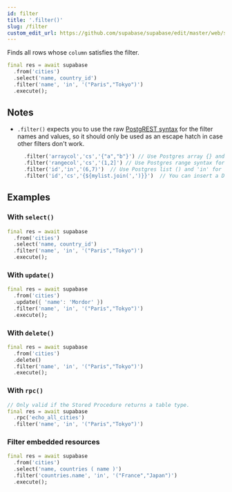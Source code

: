 ```yaml
---
id: filter
title: '.filter()'
slug: /filter
custom_edit_url: https://github.com/supabase/supabase/edit/master/web/spec/supabase_dart_v1_ref.yml
---
```



Finds all rows whose `column` satisfies the filter.

```dart
final res = await supabase
  .from('cities')
  .select('name, country_id')
  .filter('name', 'in', '("Paris","Tokyo")')
  .execute();
```

## Notes

- `.filter()` expects you to use the raw [PostgREST syntax](https://postgrest.org/en/stable/api.html#horizontal-filtering-rows) for the filter names and values, so it should only be used as an escape hatch in case other filters don't work.
  ```dart
    .filter('arraycol','cs','{"a","b"}') // Use Postgres array {} and 'cs' for contains.
    .filter('rangecol','cs','(1,2]') // Use Postgres range syntax for range column.
    .filter('id','in','(6,7)')  // Use Postgres list () and 'in' for in_ filter.
    .filter('id','cs','{${mylist.join(',')}}')  // You can insert a Dart array list.
  ```

## Examples

### With `select()`

```dart
final res = await supabase
  .from('cities')
  .select('name, country_id')
  .filter('name', 'in', '("Paris","Tokyo")')
  .execute();
```

### With `update()`

```dart
final res = await supabase
  .from('cities')
  .update({ 'name': 'Mordor' })
  .filter('name', 'in', '("Paris","Tokyo")')
  .execute();
```

### With `delete()`

```dart
final res = await supabase
  .from('cities')
  .delete()
  .filter('name', 'in', '("Paris","Tokyo")')
  .execute();
```

### With `rpc()`

```dart
// Only valid if the Stored Procedure returns a table type.
final res = await supabase
  .rpc('echo_all_cities')
  .filter('name', 'in', '("Paris","Tokyo")')
```

### Filter embedded resources

```dart
final res = await supabase
  .from('cities')
  .select('name, countries ( name )')
  .filter('countries.name', 'in', '("France","Japan")')
  .execute();
```
